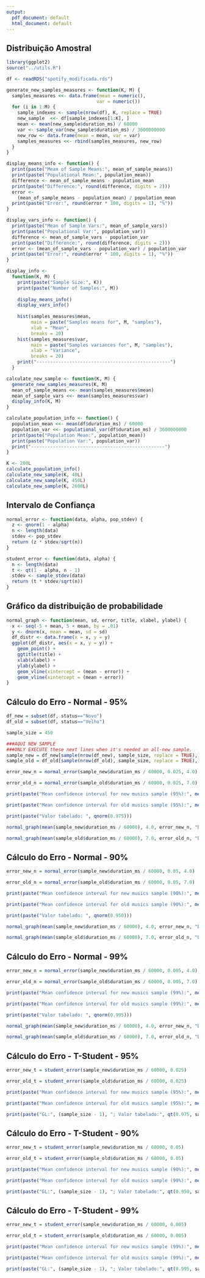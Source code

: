 ```yaml
---
output:
  pdf_document: default
  html_document: default
---
```


## Distribuição Amostral

```r
library(ggplot2)
source("../utils.R")
```

```r
df <- readRDS("spotify_modificada.rds")
```

```r
generate_new_samples_measures <- function(K, M) {
  samples_measures <<- data.frame(mean = numeric(),
                                 var = numeric())
  for (i in 1:M) {
    sample_indexes <- sample(nrow(df), K, replace = TRUE)
    new_sample  <<- df[sample_indexes[1:K], ]
    mean <- mean(new_sample$duration_ms) / 60000
    var <- sample_var(new_sample$duration_ms) / 3600000000
    new_row <- data.frame(mean = mean, var = var)
    samples_measures <<- rbind(samples_measures, new_row)
  }
}
```

```r
display_means_info <- function() {
  print(paste("Mean of Sample Means:", mean_of_sample_means))
  print(paste("Populational Mean:", population_mean))
  difference <- mean_of_sample_means - population_mean
  print(paste("Difference:", round(difference, digits = 2)))
  error <-
    (mean_of_sample_means - population_mean) / population_mean
  print(paste("Error:", round(error * 100, digits = 1), "%"))
}
```

```r
display_vars_info <- function() {
  print(paste("Mean of Sample Vars:", mean_of_sample_vars))
  print(paste("Populational Var:", population_var))
  difference <- mean_of_sample_vars - population_var
  print(paste("Difference:", round(difference, digits = 2)))
  error <- (mean_of_sample_vars - population_var) / population_var
  print(paste("Error:", round(error * 100, digits = 1), "%"))
}
```

```r
display_info <-
  function(K, M) {
    print(paste("Sample Size:", K))
    print(paste("Number of Samples:", M))
    
    display_means_info()
    display_vars_info()
    
    hist(samples_measures$mean,
         main = paste("Samples means for", M, "samples"),
         xlab = "Mean",
         breaks = 20)
    hist(samples_measures$var,
         main = paste("Samples variances for", M, "samples"),
         xlab = "Variance",
         breaks = 20)
    print("-------------------------------------------------")
  }
```

```r
calculate_new_sample <- function(K, M) {
  generate_new_samples_measures(K, M)
  mean_of_sample_means <<- mean(samples_measures$mean)
  mean_of_sample_vars <<- mean(samples_measures$var)
  display_info(K, M)
}
```

```r
calculate_population_info <- function() {
  population_mean <<- mean(df$duration_ms) / 60000
  population_var <<- populational_var(df$duration_ms) / 3600000000
  print(paste("Population Mean:", population_mean))
  print(paste("Population Var:", population_var))
  print("-------------------------------------------------")
}
```

```r
K <- 200L
calculate_population_info()
calculate_new_sample(K, 40L)
calculate_new_sample(K, 450L)
calculate_new_sample(K, 2600L)
```

## Intervalo de Confiança

```r
normal_error <- function(data, alpha, pop_stdev) {
  z <- qnorm(1 - alpha)
  n <- length(data)
  stdev <- pop_stdev
  return (z * stdev/sqrt(n))
}
```

```r
student_error <- function(data, alpha) {
  n <- length(data)
  t <- qt(1 - alpha, n - 1)
  stdev <- sample_stdev(data)
  return (t * stdev/sqrt(n))
}
```

## Gráfico da distribuição de probabilidade

```r
normal_graph <- function(mean, sd, error, title, xlabel, ylabel) {
  x <- seq(-5 + mean, 5 + mean, by = .01)
  y <- dnorm(x, mean = mean, sd = sd)
  df_distr <- data.frame(x = x, y = y)
  ggplot(df_distr, aes(x = x, y = y)) +
    geom_point() +
    ggtitle(title) +
    xlab(xlabel) +
    ylab(ylabel) +
    geom_vline(xintercept = (mean - error)) +
    geom_vline(xintercept = (mean + error))
}
```

## Cálculo do Erro - Normal - 95%

```r
df_new = subset(df, status=="Novo")
df_old = subset(df, status=="Velho")

sample_size = 450

###AQUI NEW SAMPLE
###ONLY EXECUTE these next lines when it's needed an all-new sample.
sample_new = df_new[sample(nrow(df_new), sample_size, replace = TRUE),]
sample_old = df_old[sample(nrow(df_old), sample_size, replace = TRUE),]

error_new_n = normal_error(sample_new$duration_ms / 60000, 0.025, 4.0)

error_old_n = normal_error(sample_old$duration_ms / 60000, 0.025, 7.0)

print(paste("Mean confidence interval for new musics sample (95%):", mean(sample_new$duration_ms / 60000), "+/-", error_new_n))

print(paste("Mean confidence interval for old musics sample (95%):", mean(sample_old$duration_ms / 60000), "+/-", error_old_n))

print(paste("Valor tabelado: ", qnorm(0.975)))

normal_graph(mean(sample_new$duration_ms / 60000), 4.0, error_new_n, "Distribuição Normal para Duração Músicas Novas - 95% de Confiança", "Duração", "Densidade de Probabilidade")

normal_graph(mean(sample_old$duration_ms / 60000), 7.0, error_old_n, "Distribuição Normal para Duração Músicas Velhas - 95% de Confiança", "Duração", "Densidade de Probabilidade")
```

## Cálculo do Erro - Normal - 90%

```r
error_new_n = normal_error(sample_new$duration_ms / 60000, 0.05, 4.0)

error_old_n = normal_error(sample_old$duration_ms / 60000, 0.05, 7.0)

print(paste("Mean confidence interval for new musics sample (90%):", mean(sample_new$duration_ms / 60000), "+/-", error_new_n))

print(paste("Mean confidence interval for old musics sample (90%):", mean(sample_old$duration_ms / 60000), "+/-", error_old_n))

print(paste("Valor tabelado: ", qnorm(0.950)))

normal_graph(mean(sample_new$duration_ms / 60000), 4.0, error_new_n, "Distribuição Normal para Duração Músicas Novas - 90% de Confiança", "Duração", "Densidade de Probabilidade")

normal_graph(mean(sample_old$duration_ms / 60000), 7.0, error_old_n, "Distribuição Normal para Duração Músicas Velhas - 90% de Confiança", "Duração", "Densidade de Probabilidade")
```

## Cálculo do Erro - Normal - 99%

```r
error_new_n = normal_error(sample_new$duration_ms / 60000, 0.005, 4.0)

error_old_n = normal_error(sample_old$duration_ms / 60000, 0.005, 7.0)

print(paste("Mean confidence interval for new musics sample (99%):", mean(sample_new$duration_ms / 60000), "+/-", error_new_n))

print(paste("Mean confidence interval for old musics sample (99%):", mean(sample_old$duration_ms / 60000), "+/-", error_old_n))

print(paste("Valor tabelado: ", qnorm(0.995)))

normal_graph(mean(sample_new$duration_ms / 60000), 4.0, error_new_n, "Distribuição Normal para Duração Músicas Novas - 99% de Confiança", "Duração", "Densidade de Probabilidade")

normal_graph(mean(sample_old$duration_ms / 60000), 7.0, error_old_n, "Distribuição Normal para Duração Músicas Velhas - 99% de Confiança", "Duração", "Densidade de Probabilidade")
```

## Cálculo do Erro - T-Student - 95%

```r
error_new_t = student_error(sample_new$duration_ms / 60000, 0.025)

error_old_t = student_error(sample_old$duration_ms / 60000, 0.025)

print(paste("Mean confidence interval for new musics sample (95%):", mean(sample_new$duration_ms / 60000), "+/-", error_new_t))

print(paste("Mean confidence interval for old musics sample (95%):", mean(sample_old$duration_ms / 60000), "+/-", error_old_t))

print(paste("GL:", (sample_size - 1), "; Valor tabelado:", qt(0.975, sample_size - 1)))
```

## Cálculo do Erro - T-Student - 90%

```r
error_new_t = student_error(sample_new$duration_ms / 60000, 0.05)

error_old_t = student_error(sample_old$duration_ms / 60000, 0.05)

print(paste("Mean confidence interval for new musics sample (90%):", mean(sample_new$duration_ms / 60000), "+/-", error_new_t))

print(paste("Mean confidence interval for old musics sample (90%):", mean(sample_old$duration_ms / 60000), "+/-", error_old_t))

print(paste("GL:", (sample_size - 1), "; Valor tabelado:", qt(0.950, sample_size - 1)))
```

## Cálculo do Erro - T-Student - 99%

```r
error_new_t = student_error(sample_new$duration_ms / 60000, 0.005)

error_old_t = student_error(sample_old$duration_ms / 60000, 0.005)

print(paste("Mean confidence interval for new musics sample (99%):", mean(sample_new$duration_ms / 60000), "+/-", error_new_t))

print(paste("Mean confidence interval for old musics sample (99%):", mean(sample_old$duration_ms / 60000), "+/-", error_old_t))

print(paste("GL:", (sample_size - 1), "; Valor tabelado:", qt(0.995, sample_size - 1)))
```